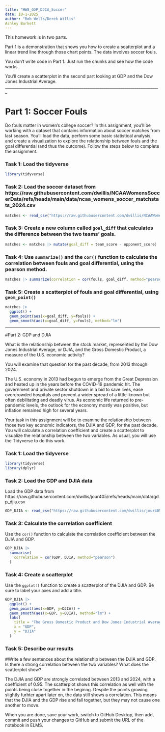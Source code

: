 ```yaml
---
title: "HW8_GDP_DJIA_Soccer"
date: 10-1-2025
author: "Rob Wells/Derek Willis"
Ashley Burkett
---
```


This homework is in two parts. 

Part 1 is a demonstration that shows you how to create a scatterplot and a linear trend line through those chart points. The data involves soccer fouls.

You don't write code in Part 1. Just run the chunks and see how the code works.

You'll create a scatterplot in the second part looking at GDP and the Dow Jones Industrial Average.
_______________________________________________________________________________

# Part 1: Soccer Fouls
Do fouls matter in women's college soccer? In this assignment, you'll be working with a dataset that contains information about soccer matches from last season. You'll load the data, perform some basic statistical analysis, and create a visualization to explore the relationship between fouls and the goal differential (and thus the outcome). Follow the steps below to complete the assignment.

### Task 1: Load the tidyverse

```r
library(tidyverse)
```


### Task 2: Load the soccer dataset from https://raw.githubusercontent.com/dwillis/NCAAWomensSoccerData/refs/heads/main/data/ncaa_womens_soccer_matchstats_2024.csv

```r
matches <- read_csv("https://raw.githubusercontent.com/dwillis/NCAAWomensSoccerData/refs/heads/main/data/ncaa_womens_soccer_matchstats_2024.csv")
```


### Task 3: Create a new column called `goal_diff` that calculates the difference between the two teams' goals.

```r
matches <- matches |> mutate(goal_diff = team_score - opponent_score)
```



### Task 4: Use `summarize()` and the `cor()` function to calculate the correlation between fouls and goal differential, using the pearson method.

```r
matches |> summarize(correlation = cor(fouls, goal_diff, method="pearson"))
```



### Task 5: Create a scatterplot of fouls and goal differential, using `geom_point()`

```r

matches |> 
  ggplot() +
  geom_point(aes(x=goal_diff, y=fouls)) +
  geom_smooth(aes(x=goal_diff, y=fouls), method="lm")

```

_______________________________________________________________________________


#Part 2: GDP and DJIA

What is the relationship between the stock market, represented by the Dow Jones Industrial Average, or DJIA, and the Gross Domestic Product, a measure of the U.S. economic activity?

You will examine that question for the past decade, from 2013 through 2024.

The U.S. economy in 2013 had begun to emerge from the Great Depression and heated up in the years before the COVID-19 pandemic hit. The government and private sector shutdown in a bid to save lives, ease overcrowded hospitals and prevent a wider spread of a little-known but often debilitating and deadly virus. As economic life returned to pre-pandemic levels, the outlook for the economy mostly was positive, but inflation remained high for several years.

Your task in this assignment will be to examine the relationship between those two key economic indicators, the DJIA and GDP, for the past decade. You will calculate a correlation coefficient and create a scatterplot to visualize the relationship between the two variables. As usual, you will use the Tidyverse to do this work.

### Task 1: Load the tidyverse

```r
library(tidyverse)
library(dplyr)
```

### Task 2: Load the GDP and DJIA data

Load the GDP data from https://raw.githubusercontent.com/dwillis/jour405/refs/heads/main/data/gdp_djia.csv

```r
GDP_DJIA <- read_csv("https://raw.githubusercontent.com/dwillis/jour405/refs/heads/main/data/gdp_djia.csv")
```

### Task 3: Calculate the correlation coefficient

Use the `cor()` function to calculate the correlation coefficient between the DJIA and GDP.

```r
GDP_DJIA |>
  summarise(
    correlation = cor(GDP, DJIA, method="pearson")
  )
```

### Task 4: Create a scatterplot

Use the `ggplot()` function to create a scatterplot of the DJIA and GDP. Be sure to label your axes and add a title.

```r
GDP_DJIA |> 
  ggplot() +
  geom_point(aes(x=GDP, y=DJIA)) +
  geom_smooth(aes(x=GDP, y=DJIA), method="lm") +
  labs(
    title = "The Gross Domestic Product and Dow Jones Industrial Average Correlation 2013-2024",
    x = "GDP",
    y = "DJIA"
  )
```

### Task 5: Describe our results

#Write a few sentences about the relationship between the DJIA and GDP. Is there a strong correlation between the two variables? What does the scatterplot show?

The DJIA and GDP are strongly correlated between 2013 and 2024, with a coefficient of 0.95. The scatterplot shows this correlation as well with the points being close together in the beginng. Despite the points growing slightly furhter apart later on, the data still shows a correlation. This means that the DJIA and the GDP rise and fall together, but they may not cause one another to move. 


When you are done, save your work, switch to GitHub Desktop, then add, commit and push your changes to GitHub and submit the URL of the notebook in ELMS.


